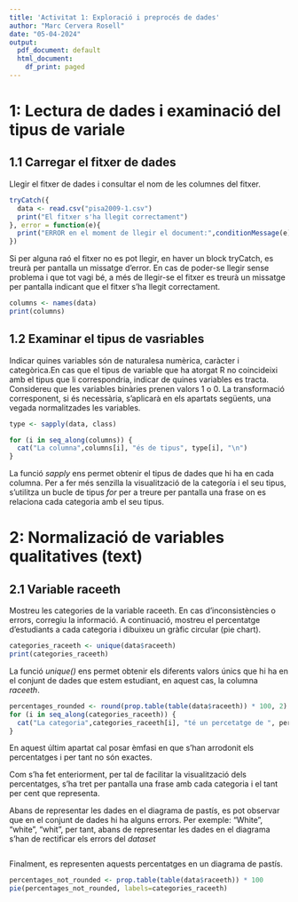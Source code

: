 ```yaml
---
title: 'Activitat 1: Exploració i preprocés de dades'
author: "Marc Cervera Rosell"
date: "05-04-2024"
output:
  pdf_document: default
  html_document:
    df_print: paged
---
```


# 1: Lectura de dades i examinació del tipus de variale

## 1.1 Carregar el fitxer de dades

Llegir el fitxer de dades i consultar el nom de les columnes del fitxer.

```r
tryCatch({
  data <- read.csv("pisa2009-1.csv")
  print("El fitxer s'ha llegit correctament")
}, error = function(e){
  print("ERROR en el moment de llegir el document:",conditionMessage(e), "\n")
})
```

Si per alguna raó el fitxer no es pot llegir, en haver un block tryCatch, es treurà per pantalla un missatge d'error. En cas de poder-se llegir sense problema i que tot vagi bé, a més de llegir-se el fitxer es treurà un missatge per pantalla indicant que el fitxer s'ha llegit correctament.

```r
columns <- names(data)
print(columns)
```

## 1.2 Examinar el tipus de vasriables

Indicar quines variables són de naturalesa numèrica, caràcter i categòrica.En cas que el tipus de variable que ha atorgat R no coincideixi amb el tipus que li correspondria, indicar de quines variables es tracta. Considereu que les variables binàries prenen valors 1 o 0. La transformació corresponent, si és necessària, s’aplicarà en els apartats següents, una vegada normalitzades les variables.

```r
type <- sapply(data, class)

for (i in seq_along(columns)) {
  cat("La columna",columns[i], "és de tipus", type[i], "\n")
}
```

La funció _sapply_ ens permet obtenir el tipus de dades que hi ha en cada columna. Per a fer més senzilla la visualització de la categoría i el seu tipus, s'utilitza un bucle de tipus _for_ per a treure per pantalla una frase on es relaciona cada categoria amb el seu tipus.

# 2: Normalizació de variables qualitatives (text)

## 2.1 Variable raceeth

Mostreu les categories de la variable raceeth. En cas d’inconsistències o errors, corregiu la informació. A continuació, mostreu el percentatge d’estudiants a cada categoria i dibuixeu un gràfic circular (pie chart).

```r
categories_raceeth <- unique(data$raceeth)
print(categories_raceeth)
```

La funció _unique()_ ens permet obtenir els diferents valors únics que hi ha en el conjunt de dades que estem estudiant, en aquest cas, la columna _raceeth_.
```r
percentages_rounded <- round(prop.table(table(data$raceeth)) * 100, 2)
for (i in seq_along(categories_raceeth)) {
  cat("La categoria",categories_raceeth[i], "té un percetatge de ", percentages_rounded[i],"%", "\n")
}
```

En aquest últim apartat cal posar èmfasi en que s'han arrodonit els percentatges i per tant no són exactes.

Com s'ha fet enteriorment, per tal de facilitar la visualització dels percentatges, s'ha tret per pantalla una frase amb cada categoria i el tant per cent que representa.

Abans de representar les dades en el diagrama de pastís, es pot observar que en el conjunt de dades hi ha alguns errors. Per exemple: "White", "white", "whit", per tant, abans de representar les dades en el diagrama s'han de rectificar els errors del _dataset_

```r

```


Finalment, es representen aquests percentatges en un diagrama de pastís.

```r
percentages_not_rounded <- prop.table(table(data$raceeth)) * 100
pie(percentages_not_rounded, labels=categories_raceeth)
```







